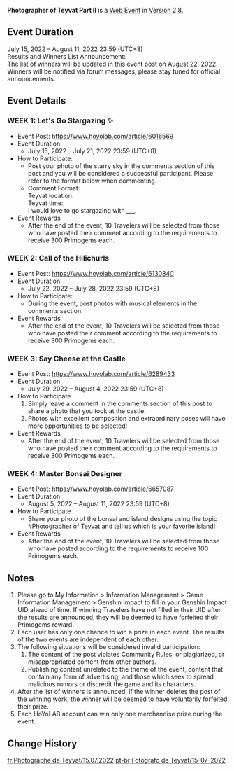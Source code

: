{{Event
|name              = Photographer of Teyvat Part II
|image             = Photographer of Teyvat Part II.png
|type              = Web
|group             = Submission
|time_known        = yes
|time_start        = 2022-07-15 12:00:00
|time_start_offset = GMT+8
|time_end          = 2022-08-11 23:59:59
|time_end_offset   = GMT+8
|link              = https://www.hoyolab.com/article/6016569
}}
{{Description|1=Olah! Hello, Travelers~<br>The Golden Apple Archipelago is now available in Version 2.8, the exclusive summer islands in Teyvat are back! Have you started your new adventure yet?<br>At the same time, the #Photographer of Teyvat event series is also back!<br>In #Photographer of Teyvat Part II, I have prepared four events for you which will be available respectively on July 15, July 22, July 29, and August 5. Don't forget to check for updates in time!<br>Travelers who actively participate will have the opportunity to win Primogems!
}}
'''Photographer of Teyvat Part II''' is a [[Web Event]] in [[Version 2.8]].

==Event Duration==
July 15, 2022 – August 11, 2022 23:59 (UTC+8)<br>
Results and Winners List Announcement:<br>
The list of winners will be updated in this event post on August 22, 2022. Winners will be notified via forum messages, please stay tuned for official announcements.

==Event Details==
===WEEK 1: Let's Go Stargazing ✨===
{{Description|I heard that there is a romantic sea of stars over the Golden Apple Archipelago, have you found it?}}
* Event Post: https://www.hoyolab.com/article/6016569
* Event Duration
** July 15, 2022 – July 21, 2022 23:59 (UTC+8)
* How to Participate:
** Post your photo of the starry sky in the comments section of this post and you will be considered a successful participant. Please refer to the format below when commenting.
** Comment Format:<br>Teyvat location:<br>Teyvat time:<br>I would love to go stargazing with ___.
* Event Rewards
** After the end of the event, 10 Travelers will be selected from those who have posted their comment according to the requirements to receive 300 Primogems each.

===WEEK 2: Call of the Hilichurls===
{{Description|Bring musical notes/instruments to gather with the hilichurls!}}
* Event Post: https://www.hoyolab.com/article/6130840
* Event Duration
** July 22, 2022 – July 28, 2022 23:59 (UTC+8)
* How to Participate:
** During the event, post photos with musical elements in the comments section.
* Event Rewards
** After the end of the event, 10 Travelers will be selected from those who have posted their comment according to the requirements to receive 300 Primogems each.

===WEEK 3: Say Cheese at the Castle===
{{Description|Posing for photos is a piece of cake!}}
* Event Post: https://www.hoyolab.com/article/6289433
* Event Duration
** July 29, 2022 – August 4, 2022 23:59 (UTC+8)
* How to Participate
*# Simply leave a comment in the comments section of this post to share a photo that you took at the castle.
*# Photos with excellent composition and extraordinary poses will have more opportunities to be selected!
* Event Rewards
** After the end of the event, 10 Travelers will be selected from those who have posted their comment according to the requirements to receive 300 Primogems each.

===WEEK 4: Master Bonsai Designer===
{{Description|Bonsai design is practically child's play for our talented Travelers...}}
* Event Post: https://www.hoyolab.com/article/6657087
* Event Duration
** August 5, 2022 – August 11, 2022 23:59 (UTC+8)
* How to Participate
** Share your photo of the bonsai and island designs using the topic #Photographer of Teyvat and tell us which is your favorite island!
* Event Rewards
** After the end of the event, 10 Travelers will be selected from those who have posted according to the requirements to receive 100 Primogems each.

==Notes==
# Please go to My Information > Information Management > Game Information Management > Genshin Impact to fill in your Genshin Impact UID ahead of time. If winning Travelers have not filled in their UID after the results are announced, they will be deemed to have forfeited their Primogems reward.
# Each user has only one chance to win a prize in each event. The results of the two events are independent of each other.
# The following situations will be considered invalid participation:
## The content of the post violates Community Rules, or plagiarized, or misappropriated content from other authors.
## Publishing content unrelated to the theme of the event, content that contain any form of advertising, and those which seek to spread malicious rumors or discredit the game and its characters.
# After the list of winners is announced, if the winner deletes the post of the winning work, the winner will be deemed to have voluntarily forfeited their prize.
# Each HoYoLAB account can win only one merchandise prize during the event.

==Change History==
{{Change History|2.8}}

[[fr:Photographe de Teyvat/15.07.2022]]
[[pt-br:Fotógrafo de Teyvat/15-07-2022]]